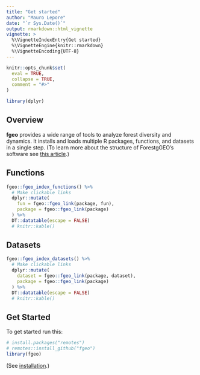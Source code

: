 ```yaml
---
title: "Get started"
author: "Mauro Lepore"
date: "`r Sys.Date()`"
output: rmarkdown::html_vignette
vignette: >
  %\VignetteIndexEntry{Get started}
  %\VignetteEngine{knitr::rmarkdown}
  %\VignetteEncoding{UTF-8}
---
```


```r
knitr::opts_chunk$set(
  eval = TRUE,
  collapse = TRUE,
  comment = "#>"
)

library(dplyr)
```

## Overview

__fgeo__ provides a wide range of tools to analyze forest diversity and dynamics. It installs and loads multiple R packages, functions, and datasets in a single step. (To learn more about the structure of ForestgGEO's software see [this article](https://goo.gl/c5X6qk).)

## Functions

```r
fgeo::fgeo_index_functions() %>% 
  # Make clickable links
  dplyr::mutate(
    fun = fgeo::fgeo_link(package, fun),
    package = fgeo::fgeo_link(package)
  ) %>% 
  DT::datatable(escape = FALSE)
  # knitr::kable()
```

## Datasets

```r
fgeo::fgeo_index_datasets() %>% 
  # Make clickable links
  dplyr::mutate(
    dataset = fgeo::fgeo_link(package, dataset),
    package = fgeo::fgeo_link(package)
  ) %>% 
  DT::datatable(escape = FALSE)
  # knitr::kable()
```


## Get Started

To get started run this:

```r
# install.packages("remotes")
# remotes::install_github("fgeo")
library(fgeo)
```

(See [installation](https://forestgeo.github.io/fgeo/#installation).)
